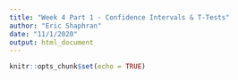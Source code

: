 ```yaml
---
title: "Week 4 Part 1 - Confidence Intervals & T-Tests"
author: "Eric Shaphran"
date: "11/1/2020"
output: html_document
---
```


```r
knitr::opts_chunk$set(echo = TRUE)
```

